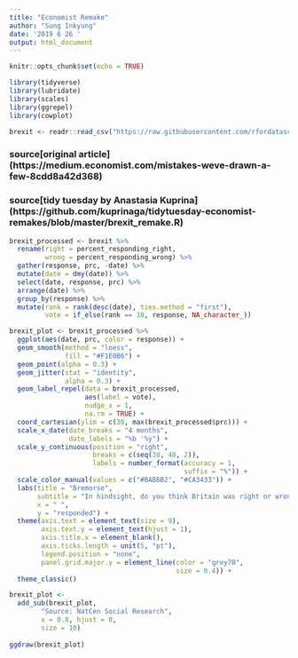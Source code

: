```yaml
---
title: "Economist Remake"
author: "Sung Inkyung"
date: '2019 6 26 '
output: html_document
---
```


```r
knitr::opts_chunk$set(echo = TRUE)
```

```r
library(tidyverse)
library(lubridate)
library(scales)
library(ggrepel)
library(cowplot)
```

```r
brexit <- readr::read_csv("https://raw.githubusercontent.com/rfordatascience/tidytuesday/master/data/2019/2019-04-16/brexit.csv")

```
### source[original article] (https://medium.economist.com/mistakes-weve-drawn-a-few-8cdd8a42d368)
### source[tidy tuesday by Anastasia Kuprina] (https://github.com/kuprinaga/tidytuesday-economist-remakes/blob/master/brexit_remake.R)

```r
brexit_processed <- brexit %>% 
  rename(right = percent_responding_right,
         wrong = percent_responding_wrong) %>% 
  gather(response, prc, -date) %>% 
  mutate(date = dmy(date)) %>% 
  select(date, response, prc) %>% 
  arrange(date) %>% 
  group_by(response) %>% 
  mutate(rank = rank(desc(date), ties.method = "first"),
         vote = if_else(rank == 10, response, NA_character_))

brexit_plot <- brexit_processed %>% 
  ggplot(aes(date, prc, color = response)) +
  geom_smooth(method = "loess",
              fill = "#F1E0B6") +
  geom_point(alpha = 0.3) +
  geom_jitter(stat = "identity",
              alpha = 0.3) +
  geom_label_repel(data = brexit_processed,
                   aes(label = vote), 
                   nudge_x = 1,
                   na.rm = TRUE) +
  coord_cartesian(ylim = c(38, max(brexit_processed$prc))) +
  scale_x_date(date_breaks = "4 months",
               date_labels = "%b '%y") +
  scale_y_continuous(position = "right",
                     breaks = c(seq(38, 48, 2)),
                     labels = number_format(accuracy = 1,
                                            suffix = "%")) +
  scale_color_manual(values = c("#BAB6B2", "#CA3433")) +
  labs(title = "Bremorse",
       subtitle = "In hindsight, do you think Britain was right or wrong to vote to leave the EU?",
       x = " ",
       y = "responded") +
  theme(axis.text = element_text(size = 9),
        axis.text.y = element_text(hjust = 1),
        axis.title.x = element_blank(),
        axis.ticks.length = unit(5, "pt"),
        legend.position = "none",
        panel.grid.major.y = element_line(color = "grey70",
                                          size = 0.4)) +
  theme_classic()

brexit_plot <- 
  add_sub(brexit_plot,
        "Source: NatCen Social Research", 
        x = 0.8, hjust = 0,
        size = 10)
  
ggdraw(brexit_plot)

```

